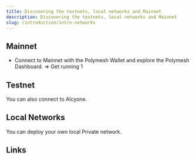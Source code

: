 ```yaml
---
title: Discovering the testnets, local networks and Mainnet
description: Discovering the testnets, local networks and Mainnet
slug: /introduction/intro-networks
---
```


## Mainnet

- Connect to Mainnet with the Polymesh Wallet and explore the Polymesh Dashboard. => Get running 1

## Testnet

You can also connect to Alcyone.

## Local Networks

You can deploy your own local Private network.

## Links

